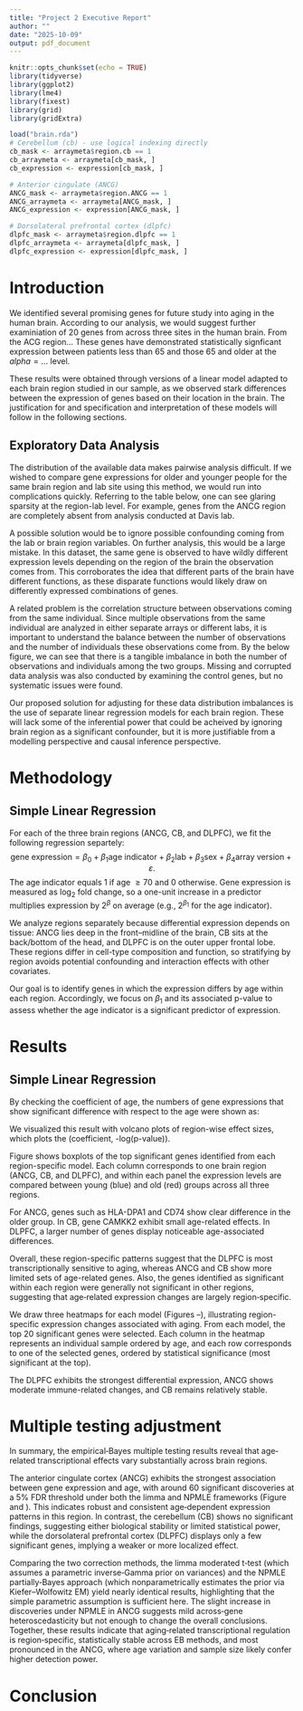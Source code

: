 ```yaml
---
title: "Project 2 Executive Report"
author: ""
date: "2025-10-09"
output: pdf_document
---
```


```r
knitr::opts_chunk$set(echo = TRUE)
library(tidyverse)
library(ggplot2)
library(lme4)
library(fixest)
library(grid)
library(gridExtra)
```

```r
load("brain.rda")
# Cerebellum (cb) - use logical indexing directly
cb_mask <- arraymeta$region.cb == 1
cb_arraymeta <- arraymeta[cb_mask, ]
cb_expression <- expression[cb_mask, ]

# Anterior cingulate (ANCG)
ANCG_mask <- arraymeta$region.ANCG == 1
ANCG_arraymeta <- arraymeta[ANCG_mask, ]
ANCG_expression <- expression[ANCG_mask, ]

# Dorsolateral prefrontal cortex (dlpfc)
dlpfc_mask <- arraymeta$region.dlpfc == 1
dlpfc_arraymeta <- arraymeta[dlpfc_mask, ]
dlpfc_expression <- expression[dlpfc_mask, ]
```

# Introduction

We identified several promising genes for future study into aging in the human brain. According to our analysis, we would suggest further examiniation of 20 genes from across three sites in the human brain. From the ACG region... These genes have demonstrated statistically signficant expression between patients less than 65 and those 65 and older at the $alpha =...$ level.

These results were obtained through versions of a linear model adapted to each brain region studied in our sample, as we observed stark differences between the expression of genes based on their location in the brain. The justification for and specification and interpretation of these models will follow in the following sections.

## Exploratory Data Analysis

The distribution of the available data makes pairwise analysis difficult. If we wished to compare gene expressions for older and younger people for the same brain region and lab site using this method, we would run into complications quickly. Referring to the table below, one can see glaring sparsity at the region-lab level. For example, genes from the ANCG region are completely absent from analysis conducted at Davis lab. 

\begin{table}[h!]
\centering
\begin{tabular}{llrrrrr}
\textbf{Region} & \textbf{Age} & \textbf{Davis} & \textbf{Irvine} & \textbf{Michigan} & \textbf{Total} \\
CB     & $<70$  & 15 & 38 & 17 & 70 \\
CB     & $70+$  & 6  & 4  & 1  & 11 \\
ANCG   & $<70$  & 0  & 56 & 48 & 104 \\
ANCG   & $70+$  & 0  & 10 & 13 & 23 \\
DLPFC  & $<70$  & 69 & 9  & 68 & 146 \\
DLPFC  & $70+$  & 16 & 0  & 16 & 32 \\
\end{tabular}
\caption{Meta array observations by region, age group, and location}
\end{table}
 
 A possible solution would be to ignore possible confounding coming from the lab or brain region variables. On further analysis, this would be a large mistake. In this dataset, the same gene is observed to have wildly different expression levels depending on the region of the brain the observation comes from. This corroborates the idea that different parts of the brain have different functions, as these disparate functions would likely draw on differently expressed combinations of genes. 
 
A related problem is the correlation structure between observations coming from the same individual. Since multiple observations from the same individual are analyzed in either separate arrays or different labs, it is important to understand the balance between the number of observations and the number of individuals these observations come from. By the below figure, we can see that there is a tangible imbalance in both the number of observations and individuals among the two groups. Missing and corrupted data analysis was also conducted by examining the control genes, but no systematic issues were found. 

Our proposed solution for adjusting for these data distribution imbalances is the use of separate linear regression models for each brain region. These will lack some of the inferential power that could be acheived by ignoring brain region as a significant confounder, but it is more justifiable from a modelling perspective and causal inference perspective.

\begin{figure}[htbp!]
\centering
\includegraphics[width=0.4\textwidth]{age_hist.pdf}
\caption{Breakdown of observations and samples by age, old/young cutoff (age 70) highlighted in red}
\label{fig:age_hist}
\end{figure}

# Methodology

## Simple Linear Regression
For each of the three brain regions (ANCG, CB, and DLPFC), we fit the following regression separtely:
$$\text{gene expression} = \beta_0 + \beta_1 \text{age indicator} + \beta_2 \text{lab} + \beta_3 \text{sex} + \beta_4 \text{array version} + \varepsilon.$$
The age indicator equals 1 if age $\ge 70$ and 0 otherwise. Gene expression is measured as $\log_2$ fold change, so a one-unit increase in a predictor multiplies expression by $2^{\beta}$ on average (e.g., $2^{\beta_1}$ for the age indicator).

We analyze regions separately because differential expression depends on tissue: ANCG lies deep in the front–midline of the brain, CB sits at the back/bottom of the head, and DLPFC is on the outer upper frontal lobe. These regions differ in cell-type composition and function, so stratifying by region avoids potential confounding and interaction effects with other covariates.

Our goal is to identify genes in which the expression differs by age within each region. Accordingly, we focus on $\beta_1$ and its associated p-value to assess whether the age indicator is a significant predictor of expression.

# Results

## Simple Linear Regression
By checking the coefficient of age, the numbers of gene expressions that show significant difference with respect to the age were shown as:
\begin{table}[ht]
\centering
\caption{Number of genes with significant age-associated differential expression by region.}
\label{tab:age_de_counts}
\begin{tabular}{|c|c|c|}
\hline
ANCG & CB & DLPFC \\
\hline
2 & 1 & 98 \\
\hline
\end{tabular}
\end{table}

\textbf{Volcano Plots.} We visualized this result with volcano plots of region-wise effect sizes, which plots the (coefficient, -log(p-value)). 


\begin{figure}[htbp]
\centering
\includegraphics[width=\textwidth]{top_4_genes_by_region_4x3.pdf}
\caption{Visualization of the top significant genes from each region-specific model.}
\label{fig:top_genes}
\end{figure}

\textbf{Boxplots.} Figure \ref{fig:top_genes} shows boxplots of the top significant genes identified from each region-specific model. Each column corresponds to one brain region (ANCG, CB, and DLPFC), and within each panel the expression levels are compared between young (blue) and old (red) groups across all three regions.

For ANCG, genes such as HLA-DPA1 and CD74 show clear difference in the older group. In CB, gene CAMKK2 exhibit small age-related effects. In DLPFC, a larger number of genes display noticeable age-associated differences.

Overall, these region-specific patterns suggest that the DLPFC is most transcriptionally sensitive to aging, whereas ANCG and CB show more limited sets of age-related genes. Also, the genes identified as significant within each region were generally not significant in other regions, suggesting that age‐related expression changes are largely region‐specific.

\begin{figure}[htbp]
\includegraphics[width=\textwidth]{Figures/ancg_top20_genes.png}
\caption{
Heatmap of the top 20 age-associated genes in ANCG.
}
\label{fig:ancg_heatmap}
\end{figure}

\begin{figure}[htbp]
\includegraphics[width=\textwidth]{Figures/cb_top20_genes.png}
\caption{
Heatmap of the top 20 age-associated genes in CB.
}
\label{fig:cb_heatmap}
\end{figure}

\begin{figure}[htbp]
\includegraphics[width=\textwidth]{Figures/dlpfc_top20_genes.png}
\caption{
Heatmap of the top 20 age-associated genes in the DLPFC.
}
\label{fig:dlpfc_heatmap}
\end{figure}

\textbf{Heatmaps.} We draw three heatmaps for each model (Figures \ref{fig:ancg_heatmap}--\ref{fig:dlpfc_heatmap}),
illustrating region-specific expression changes associated with aging. From each model, the top 20 significant genes were selected. Each column in the heatmap represents an individual sample ordered by age, and each row corresponds to one of the selected genes, ordered by statistical significance (most significant at the top).

The DLPFC exhibits the strongest differential expression, ANCG shows moderate immune-related changes, and CB remains relatively stable.

# Multiple testing adjustment
In summary, the empirical‐Bayes multiple testing results reveal that age‐related transcriptional effects vary substantially across brain regions. 
\begin{figure}[htbp]
\includegraphics[width=\textwidth]{q_hist_limma.pdf}
\caption{
BH q-values from limma empirical Bayes.
}
\label{fig:limma_q}
\end{figure}

The anterior cingulate cortex (ANCG) exhibits the strongest association between gene expression and age, with around 60 significant discoveries at a 5% FDR threshold under both the limma and NPMLE frameworks (Figure \ref{fig:limma_q} and \ref{fig:npml_q}). 
This indicates robust and consistent age‐dependent expression patterns in this region. In contrast, the cerebellum (CB) shows no significant findings, suggesting either biological stability or limited statistical power, 
while the dorsolateral prefrontal cortex (DLPFC) displays only a few significant genes, implying a weaker or more localized effect. 

\begin{figure}[htbp]
\includegraphics[width=\textwidth]{q_hist_npml}
\caption{
BH q-values from non-parametric MLE empirical Bayes.
}
\label{fig:npml_q}
\end{figure}

Comparing the two correction methods, the limma moderated t‐test (which assumes a parametric inverse‐Gamma prior on variances) and the NPMLE partially‐Bayes approach (which nonparametrically estimates the prior via Kiefer–Wolfowitz EM) yield nearly identical results, 
highlighting that the simple parametric assumption is sufficient here. 
The slight increase in discoveries under NPMLE in ANCG suggests mild across‐gene heteroscedasticity but not enough to change the overall conclusions. 
Together, these results indicate that aging‐related transcriptional regulation is region‐specific, statistically stable across EB methods, and most pronounced in the ANCG, where age variation and sample size likely confer higher detection power.


# Conclusion
